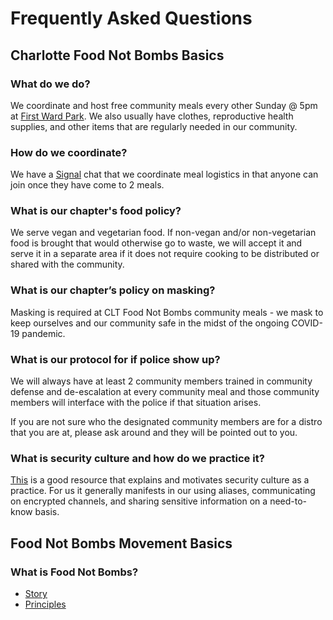 # Frequently Asked Questions

## Charlotte Food Not Bombs Basics

### What do we do?

We coordinate and host free community meals every other Sunday @ 5pm at [First Ward Park](https://g.co/kgs/RmdVfuQ). We also usually have clothes, reproductive health supplies, and other items that are regularly needed in our community.

### How do we coordinate?

We have a [Signal](https://signal.org/) chat that we coordinate meal logistics in that anyone can join once they have come to 2 meals.

### What is our chapter's food policy?

We serve vegan and vegetarian food. If non-vegan and/or non-vegetarian food is brought that would otherwise go to waste, we will accept it and serve it in a separate area if it does not require cooking to be distributed or shared with the community.

### What is our chapter’s policy on masking?

Masking is required at CLT Food Not Bombs community meals - we mask to keep ourselves and our community safe in the midst of the ongoing COVID-19 pandemic.

### What is our protocol for if police show up?

We will always have at least 2 community members trained in community defense and de-escalation at every community meal and those community members will interface with the police if that situation arises.

If you are not sure who the designated community members are for a distro that you are at, please ask around and they will be pointed out to you.

### What is security culture and how do we practice it?

[This](https://crimethinc.com/2009/06/25/towards-a-collective-security-culture) is a good resource that explains and motivates security culture as a practice. For us it generally manifests in our using aliases, communicating on encrypted channels, and sharing sensitive information on a need-to-know basis.

## Food Not Bombs Movement Basics

### What is Food Not Bombs?

- [Story](https://www.foodnotbombs.net/story.html)
- [Principles](https://www.foodnotbombs.net/principles.html)
